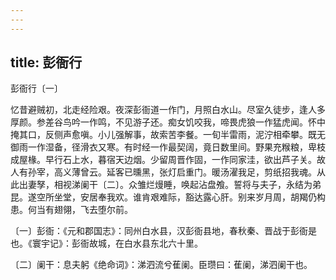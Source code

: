 ```yaml
---
---
---
```

title: 彭衙行
---



彭衙行〔一〕


忆昔避贼初，北走经险艰。夜深彭衙道一作门，月照白水山。尽室久徒步，逢人多厚颜。参差谷鸟吟一作鸣，不见游子还。痴女饥咬我，啼畏虎狼一作猛虎闻。怀中掩其口，反侧声愈嗔。小儿强解事，故索苦李餐。一旬半雷雨，泥泞相牵攀。既无御雨一作湿备，径滑衣又寒。有时经一作最契阔，竟日数里间。野果充糇粮，卑枝成屋椽。早行石上水，暮宿天边烟。少留周晋作固，一作同家洼，欲出芦子关。故人有孙宰，高义薄曾云。延客已曛黑，张灯启重门。暖汤濯我足，剪纸招我魂。从此出妻孥，相视涕阑干〔二〕。众雏烂熳睡，唤起沾盘飧。誓将与夫子，永结为弟昆。遂空所坐堂，安居奉我欢。谁肯艰难际，豁达露心肝。别来岁月周，胡羯仍构患。何当有翅翎，飞去堕尔前。

〔一〕彭衙：《元和郡国志》：同州白水县，汉彭衙县地，春秋秦、晋战于彭衙是也。《寰宇记》：彭衙故城，在白水县东北六十里。

〔二〕阑干：息夫躬《绝命词》：涕泗流兮萑阑。臣瓒曰：萑阑，涕泗阑干也。